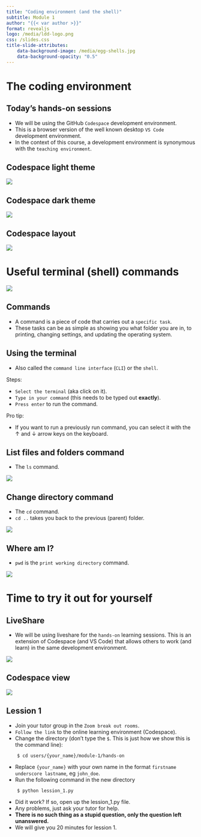 ```yaml
---
title: "Coding environment (and the shell)"
subtitle: Module 1
author: "{{< var author >}}"
format: revealjs
logo: /media/ldd-logo.png
css: /slides.css
title-slide-attributes:
    data-background-image: /media/egg-shells.jpg
    data-background-opacity: "0.5"
---
```


# The coding environment {background-image="/media/bamboo-woods.jpg" background-opacity="0.2"}


## Today's hands-on sessions {background-image="/media/bamboo-woods.jpg" background-opacity="0.2"}

* We will be using the GitHub `Codespace` development environment.
* This is a browser version of the well known desktop `VS Code` development environment.
* In the context of this course, a development environment is synonymous with the `teaching environment`.


## <span class="hide-title">Codespace light theme</span>

![](/media/codespace-light-theme.png){.absolute top=0 left=0 width="max" height="max"}


## <span class="hide-title">Codespace dark theme</span>

![](/media/codespace-dark-theme.png){.absolute top=0 left=0 width="max" height="max"}


## <span class="hide-title">Codespace layout</span>

![](/media/codespace-description.png){.absolute top=0 left=0 width="max" height="max"}


# Useful terminal (shell) commands

![](/media/the-shell.png){.bordered fig-align="center" width="max" height="max"}

## Commands {background-image="/media/command-button.jpg" background-opacity="0.2"}

* A command is a piece of code that carries out a `specific task`.
* These tasks can be as simple as showing you what folder you are in, to printing, changing settings, and updating the operating system.


## Using the terminal {.smaller}

* Also called the `command line interface` (`CLI`) or the `shell`.

Steps:

* `Select the terminal` (aka click on it).
* `Type in your command` (this needs to be typed out **exactly**).
* `Press enter` to run the command.

Pro tip:

* If you want to run a previously run command, you can select it with the &#8593; and 
&#8595; arrow keys on the keyboard.


## List files and folders command

* The `ls` command.

![](/media/command-ls.png){.bordered fig-align="center" width="max" height="max"}


## Change directory command

* The `cd` command.
* `cd ..` takes you back to the previous (parent) folder.

![](/media/command-cd.png){.bordered fig-align="center" width="max" height="max"}

## Where am I?

* `pwd` is the `print working directory` command.

![](/media/command-pwd.png){.bordered fig-align="center" width="max" height="max"}


# Time to try it out for yourself{background-image="/media/dive-into-lake.jpg" background-opacity="0.2"}

## LiveShare

* We will be using liveshare for the `hands-on` learning sessions. This is an extension of Codespace (and VS Code) that allows others to work (and learn) in the same development environment.

![](/media/liveshare.png){width="max" fig-align="center" height="max" border-width="1"}


## <span class="hide-title">Codespace view</span>

![](/media/codespace-light-theme.png){.absolute top=0 left=0 width="max" height="max"}

## Lession 1 {.smaller}

* Join your tutor group in the `Zoom break out rooms`.
* `Follow the link` to the online learning environment (Codespace).
* Change the directory (don't type the `$`. This is just how we show this is the command line):

```
    $ cd users/{your_name}/module-1/hands-on
```

* Replace `{your_name}` with your own name in the format `firstname underscore lastname`, eg `john_doe`.
* Run the following command in the new directory 

```
    $ python lession_1.py
```

* Did it work? If so, open up the lession_1.py file.
* Any problems, just ask your tutor for help. 
* **There is no such thing as a stupid question, only the question left unanswered.**
* We will give you 20 minutes for lession 1.